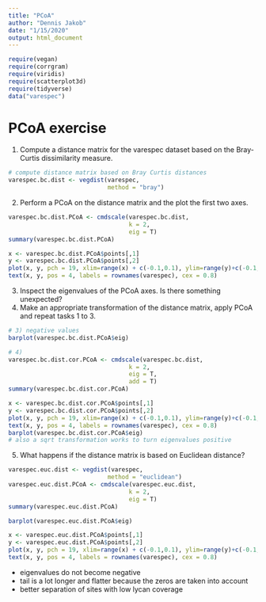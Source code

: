 ```yaml
---
title: "PCoA"
author: "Dennis Jakob"
date: "1/15/2020"
output: html_document
---
```

```r
require(vegan)
require(corrgram)
require(viridis)
require(scatterplot3d)
require(tidyverse)
data("varespec")
```

# PCoA exercise

1) Compute a distance matrix for the varespec dataset based on the Bray-Curtis dissimilarity measure.
```r
# compute distance matrix based on Bray Curtis distances
varespec.bc.dist <- vegdist(varespec,
                            method = "bray")
```

2) Perform a PCoA on the distance matrix and the plot the first two axes.
```r
varespec.bc.dist.PCoA <- cmdscale(varespec.bc.dist,
                                  k = 2,
                                  eig = T)
summary(varespec.bc.dist.PCoA)

x <- varespec.bc.dist.PCoA$points[,1]
y <- varespec.bc.dist.PCoA$points[,2]
plot(x, y, pch = 19, xlim=range(x) + c(-0.1,0.1), ylim=range(y)+c(-0.1,0.1))
text(x, y, pos = 4, labels = rownames(varespec), cex = 0.8)
```

3) Inspect the eigenvalues of the PCoA axes. Is there something unexpected?
4) Make an appropriate transformation of the distance matrix, apply PCoA and repeat tasks 1 to 3.
```r
# 3) negative values
barplot(varespec.bc.dist.PCoA$eig)

# 4)
varespec.bc.dist.cor.PCoA <- cmdscale(varespec.bc.dist,
                                  k = 2,
                                  eig = T,
                                  add = T)
summary(varespec.bc.dist.cor.PCoA)

x <- varespec.bc.dist.cor.PCoA$points[,1]
y <- varespec.bc.dist.cor.PCoA$points[,2]
plot(x, y, pch = 19, xlim=range(x) + c(-0.1,0.1), ylim=range(y)+c(-0.1,0.1))
text(x, y, pos = 4, labels = rownames(varespec), cex = 0.8)
barplot(varespec.bc.dist.cor.PCoA$eig)
# also a sqrt transformation works to turn eigenvalues positive
```

5) What happens if the distance matrix is based on Euclidean distance?
```r
varespec.euc.dist <- vegdist(varespec,
                            method = "euclidean")
varespec.euc.dist.PCoA <- cmdscale(varespec.euc.dist,
                                  k = 2,
                                  eig = T)
summary(varespec.euc.dist.PCoA)

barplot(varespec.euc.dist.PCoA$eig)

x <- varespec.euc.dist.PCoA$points[,1]
y <- varespec.euc.dist.PCoA$points[,2]
plot(x, y, pch = 19, xlim=range(x) + c(-0.1,0.1), ylim=range(y)+c(-0.1,0.1))
text(x, y, pos = 4, labels = rownames(varespec), cex = 0.8)
```

- eigenvalues do not become negative
- tail is a lot longer and flatter because the zeros are taken into account
- better separation of sites with low lycan coverage